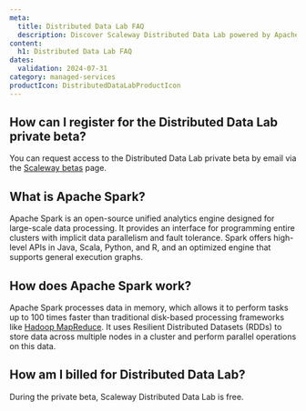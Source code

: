```yaml
---
meta:
  title: Distributed Data Lab FAQ
  description: Discover Scaleway Distributed Data Lab powered by Apache Spark, and how to use it.
content:
  h1: Distributed Data Lab FAQ
dates:
  validation: 2024-07-31
category: managed-services
productIcon: DistributedDataLabProductIcon
---
```


## How can I register for the Distributed Data Lab private beta?

You can request access to the Distributed Data Lab private beta by email via the [Scaleway betas](https://www.scaleway.com/fr/betas/#distributed-data-lab) page.

## What is Apache Spark?

Apache Spark is an open-source unified analytics engine designed for large-scale data processing. It provides an interface for programming entire clusters with implicit data parallelism and fault tolerance. Spark offers high-level APIs in Java, Scala, Python, and R, and an optimized engine that supports general execution graphs.

## How does Apache Spark work?

Apache Spark processes data in memory, which allows it to perform tasks up to 100 times faster than traditional disk-based processing frameworks like [Hadoop MapReduce](https://fr.wikipedia.org/wiki/MapReduce). It uses Resilient Distributed Datasets (RDDs) to store data across multiple nodes in a cluster and perform parallel operations on this data.

## How am I billed for Distributed Data Lab?

During the private beta, Scaleway Distributed Data Lab is free.
